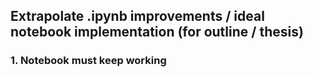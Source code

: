 ## Extrapolate .ipynb improvements / ideal notebook implementation (for outline / thesis)

### 1. Notebook must keep working

<!-- [ ] add labels for each code cell: #| label: my_code_cell_test -->
 
<!-- [ ] Test if alt text, caption etc. need to be added to code cells as well -->
   
<!-- [ ] investigate if splitting up and using .py functions works (and makes sense) -->

<!-- [ ]  prevent “code-line overflow” -->

<!-- [ ] check ideas from 'Code_Improvement_Plan' -->

<!-- [ ] Does it make sense to introudce a new 'extensions' section? (does it improve clarity?) -->

<!-- [ ] How to make the "API call Section" less annoying? -->

<!-- [ ] save .html graph output properly (for thesis html integration AND as PDF image for latex) -->

<!-- [ ] Create section with overview of code-labels -->

<!-- [ ]  Update file links e.g. where data is fetched from-->





<!-- [ ] Review best practices from: “Automated Python-LaTeX Documentation Generation”:  https://github.com/pederw455/python-latex-repo/tree/main -->


<!-- [ ] Redo Carlsmith data extraction - done but can be redone/improved with Opus4 -->


<!-- [ ] Simply pay for (or use free Gemini) API and test API calls (?) ... only if time permits -->



<!-- [ ] Task_Syntax -->
